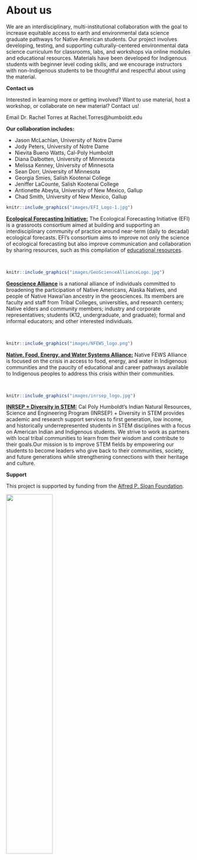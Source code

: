 # About us {#about-section}

We are an interdisciplinary, multi-institutional collaboration with the goal to increase equitable access to earth and environmental data science graduate pathways for Native American students. Our project involves developing, testing, and supporting culturally-centered environmental data science curriculum for classrooms, labs, and workshops via online modules and educational resources. Materials have been developed for Indigenous students with beginner level coding skills, and we encourage instructors with non-Indigenous students to be thoughtful and respectful about using the material.  

**Contact us**

Interested in learning more or getting involved? Want to use material, host a workshop, or collaborate on new material? Contact us!

Email Dr. Rachel Torres at Rachel.Torres@humboldt.edu 

**Our collaboration includes:**

 - Jason McLachlan, University of Notre Dame 
 - Jody Peters, University of Notre Dame 
 - Nievita Bueno Watts, Cal-Poly Humboldt 
 - Diana Dalbotten, University of Minnesota
 - Melissa Kenney, University of Minnesota
 - Sean Dorr, University of Minnesota 
 - Georgia Smies, Salish Kootenai College
 - Jeniffer LaCounte, Salish Kootenai College
 - Antionette Abeyta, University of New Mexico, Gallup
 - Chad Smith, University of New Mexico, Gallup



::: {.floatting}

```r
knitr::include_graphics("images/EFI_Logo-1.jpg")
```

[**Ecological Forecasting Initiative:**](https://ecoforecast.org/) The Ecological Forecasting Initiative (EFI) is a grassroots consortium aimed at building and supporting an interdisciplinary community of practice around near-term (daily to decadal) ecological forecasts. EFI's consortium aims to improve not only the science of ecological forecasting but also improve communication and collaboration by sharing resources, such as this compilation of [educational resources](https://ecoforecast.org/resources/educational-resources/).

:::

</br>

::: {.floatting}

```r
knitr::include_graphics("images/GeoScienceAllianceLogo.jpg")
```

[**Geoscience Alliance**](https://geosciencealliance.org/) is a national alliance of individuals committed to broadening the participation of Native Americans, Alaska Natives, and people of Native Hawai’ian ancestry in the geosciences. Its members are faculty and staff from Tribal Colleges, universities, and research centers; Native elders and community members; industry and corporate representatives; students (K12, undergraduate, and graduate); formal and informal educators; and other interested individuals. 

:::

</br>

::: {.floatting}

```r
knitr::include_graphics("images/NFEWS_logo.png")
```

[**Native, Food, Energy, and Water Systems Alliance:**](https://nativefewsalliance.org/) Native FEWS Alliance is focused on the crisis in access to food, energy, and water in Indigenous communities and the paucity of educational and career pathways available to Indigenous peoples to address this crisis within their communities. 

:::

</br>

::: {.floatting}

```r
knitr::include_graphics("images/inrsep_logo.jpg")
```

[**INRSEP + Diversity in STEM:**](https://inrsep.humboldt.edu/) Cal Poly Humboldt's Indian Natural Resources, Science and Engineering Program (INRSEP) + Diversity in STEM provides academic and research support services to first generation, low income, and historically underrepresented students in STEM disciplines with a focus on American Indian and Indigenous students. We strive to work as partners with local tribal communities to learn from their wisdom and contribute to their goals.Our mission is to improve STEM fields by empowering our students to become leaders who give back to their communities, society, and future generations while strengthening connections with their heritage and culture.
:::

**Support**

This project is supported by funding from the [Alfred P. Sloan Foundation](https://sloan.org/). 

![](images/sloan-logo.png){width=50%}
